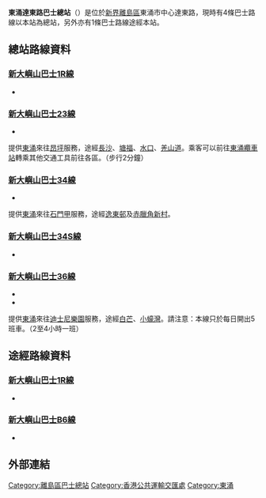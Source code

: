 {{Infobox HK Bus terminus
| image=TungChungTatTungRoadBT.jpg
| name= 東涌達東路巴士總站
| engname= Tung Chung Tat Tung Road Bus Terminus
| district= [[離島區|離島區]]
| area=
| street= [[新界|新界]][[離島區|離島區]] <br /> 達東路近[[東涌站_(昂坪360)|東涌纜車站]]
| coordinates= 
| opendate= 2015年4月20日
| terminate= <br>[[新大嶼山巴士|新大嶼山巴士]]<br>[[新大嶼山巴士1R線|1R]]、[[新大嶼山巴士23線|23]]、[[新大嶼山巴士34線|34]]、[[新大嶼山巴士36線|36]]
| via= <br>新大嶼山巴士<br>[[新大嶼山巴士1R線|1R]]、[[新大嶼山巴士B6線|B6]]
| feeder=
| nearbystreets= [[達東路|達東路]]
| nearbysights= [[東薈城|東薈城]]、[[東涌站_(東涌綫)|東涌站]]、[[東涌站_(昂坪360)|東涌纜車站]]、[[東堤灣畔|東堤灣畔]]、[[東涌郵政局|東涌郵政局]]、[[東涌游泳池|東涌游泳池]]
| notes=
| alternative= 
| bgcolor=Green
| fontcolor=White
}}

'''東涌達東路巴士總站'''（{{lang-en|Tung Chung Tat Tung Road Bus Terminus}}）是位於[[新界|新界]][[離島區|離島區]]東涌市中心達東路，現時有4條巴士路線以本站為總站，另外亦有1條巴士路線途經本站。
==總站路線資料==
===[[新大嶼山巴士1R線|新大嶼山巴士1R線]]===
*{{HK Bus Route Lantau|1R|special}}

===[[新大嶼山巴士23線|新大嶼山巴士23線]]===
*{{HK Bus Route Lantau|23|inline}}
提供[[東涌_(香港)|東涌]]來往[[昂坪|昂坪]]服務，途經[[長沙|長沙]]、[[塘福|塘福]]、[[水口|水口]]、[[羌山道|羌山道]]。乘客可以前往[[東涌纜車站|東涌纜車站]]轉乘其他交通工具前往各區。（步行2分鐘）

===[[新大嶼山巴士34線|新大嶼山巴士34線]]===
*{{HK Bus Route Lantau|34|inline}}
提供[[東涌_(香港)|東涌]]來往[[石門甲|石門甲]]服務，途經[[逸東邨|逸東邨]]及[[赤臘角新村|赤臘角新村]]。

===[[新大嶼山巴士34S線|新大嶼山巴士34S線]]===
*{{HK Bus Route Lantau|34S|inline}}

===[[新大嶼山巴士36線|新大嶼山巴士36線]]===
*{{HK Bus Route Lantau|36|inline}}
*{{HK Bus Route Lantau|36|special}}
提供[[東涌_(香港)|東涌]]來往[[香港迪士尼樂園度假區|迪士尼樂園]]服務，途經[[白芒|白芒]]、[[小蠔灣|小蠔灣]]。請注意：本線只於每日開出5班車。（2至4小時一班）

==途經路線資料==
===[[新大嶼山巴士1R線|新大嶼山巴士1R線]]===
*{{HK Bus Route Lantau|1R|inline}}
===[[新大嶼山巴士B6線|新大嶼山巴士B6線]]===
*{{HK Bus Route Lantau|B6|inline}}
==外部連結==
{{commonscat|Tung Chung Tat Tung Road Bus Terminus}}
{{香港離島區巴士總站列表}}
[[Category:離島區巴士總站|Category:離島區巴士總站]]
[[Category:香港公共運輸交匯處|Category:香港公共運輸交匯處]]
[[Category:東涌|Category:東涌]]
